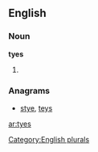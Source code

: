 ==English==

===Noun===
'''tyes'''

# {{plural of|[[tye]]}}

===Anagrams===
* [[stye#English|stye]], [[teys#English|teys]]

[[Category:English plurals]]

[[ar:tyes]]